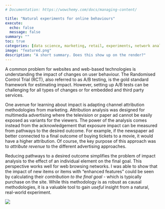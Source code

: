```yaml
---
# Documentation: https://wowchemy.com/docs/managing-content/

title: "Natural experiments for online behaviours"
execute:
  echo: false
  message: false
summary: ""
toc: true
categories: [data science, marketing, retail, experiments, network analysis, behaviour analysis]
image: "featured.png"
description: "A short summary. Does this show up on the render?"
---
```


A common problem for websites and web-based technologies is understanding the impact of changes on user behaviour. The Randomised Control Trial (RCT), also referred to as A/B testing, is the gold standard framework for estimating impact. However, setting up A/B tests can be challenging for all types of changes or for embedded  and third party services. 

One avenue for learning about impact is adapting channel attribution methodologies from marketing. Attribution analysis was designed for multimedia advertising where the television or paper ad cannot be easily exposed as variants for the viewers. The power of the analysis comes instead from the acknowledgement that exposure impact can be measured from pathways to the desired outcome. For example, if the newspaper ad better connected to a final outcome of buying tickets to a movie, it would have a higher attribution. Of course, the key purpose of this approach was to _attribute revenue_ to the different advertising approaches. 

Reducing pathways to a desired outcome simplifies the problem of impact analysis to the effect of an individual element on the final goal. This perspective works well for web browsing networks. I was able to show that the impact of new items or items with "enhanced features" could be seen by calculating their _contribution to the final goal_ - which is typically purchase on the site. While this methodology is as robust as causal methodologies, it is a valuable tool to gain _useful_ insight from a natural, real-world experiment. 

![](description-method.png)

